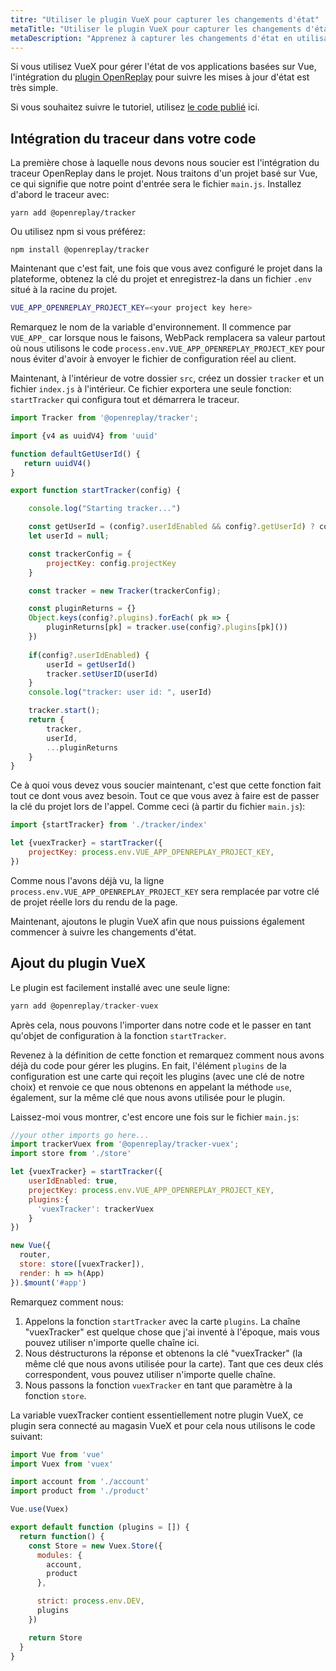 ```yaml
---
titre: "Utiliser le plugin VueX pour capturer les changements d'état"
metaTitle: "Utiliser le plugin VueX pour capturer les changements d'état"
metaDescription: "Apprenez à capturer les changements d'état en utilisant le plugin VueX et à les visualiser dans les reprises de session"
---
```

Si vous utilisez VueX pour gérer l'état de vos applications basées sur Vue, l'intégration du [plugin OpenReplay](https://docs.openreplay.com/plugins/vuex) pour suivre les mises à jour d'état est très simple.

Si vous souhaitez suivre le tutoriel, utilisez [le code publié](https://github.com/deleteman/openreplay-vuex-example) ici.

## Intégration du traceur dans votre code

La première chose à laquelle nous devons nous soucier est l'intégration du traceur OpenReplay dans le projet. Nous traitons d'un projet basé sur Vue, ce qui signifie que notre point d'entrée sera le fichier `main.js`. Installez d'abord le traceur avec:


```tsx
yarn add @openreplay/tracker
```


Ou utilisez npm si vous préférez:


```tsx
npm install @openreplay/tracker
```


Maintenant que c'est fait, une fois que vous avez configuré le projet dans la plateforme, obtenez la clé du projet et enregistrez-la dans un fichier `.env` situé à la racine du projet.


```bash
VUE_APP_OPENREPLAY_PROJECT_KEY=<your project key here>
```


Remarquez le nom de la variable d'environnement. Il commence par `VUE_APP_` car lorsque nous le faisons, WebPack remplacera sa valeur partout où nous utilisons le code `process.env.VUE_APP_OPENREPLAY_PROJECT_KEY` pour nous éviter d'avoir à envoyer le fichier de configuration réel au client.

Maintenant, à l'intérieur de votre dossier `src`, créez un dossier `tracker` et un fichier `index.js` à l'intérieur. Ce fichier exportera une seule fonction: `startTracker` qui configura tout et démarrera le traceur.


```jsx
import Tracker from '@openreplay/tracker';

import {v4 as uuidV4} from 'uuid'

function defaultGetUserId() {
   return uuidV4() 
}

export function startTracker(config) {

    console.log("Starting tracker...")

    const getUserId = (config?.userIdEnabled && config?.getUserId) ? config.getUserId : defaultGetUserId
    let userId = null;

    const trackerConfig = {
        projectKey: config.projectKey
    }

    const tracker = new Tracker(trackerConfig);

    const pluginReturns = {}
    Object.keys(config?.plugins).forEach( pk => {
        pluginReturns[pk] = tracker.use(config?.plugins[pk]())
    })
 
    if(config?.userIdEnabled) {
        userId = getUserId()
        tracker.setUserID(userId)
    }
    console.log("tracker: user id: ", userId)

    tracker.start();
    return {
        tracker,
        userId,
        ...pluginReturns
    }
}
```


Ce à quoi vous devez vous soucier maintenant, c'est que cette fonction fait tout ce dont vous avez besoin. Tout ce que vous avez à faire est de passer la clé du projet lors de l'appel. Comme ceci (à partir du fichier `main.js`):


```jsx
import {startTracker} from './tracker/index'

let {vuexTracker} = startTracker({
    projectKey: process.env.VUE_APP_OPENREPLAY_PROJECT_KEY,
})
```


Comme nous l'avons déjà vu, la ligne `process.env.VUE_APP_OPENREPLAY_PROJECT_KEY` sera remplacée par votre clé de projet réelle lors du rendu de la page.

Maintenant, ajoutons le plugin VueX afin que nous puissions également commencer à suivre les changements d'état.

## Ajout du plugin VueX

Le plugin est facilement installé avec une seule ligne:


```jsx
yarn add @openreplay/tracker-vuex
```


Après cela, nous pouvons l'importer dans notre code et le passer en tant qu'objet de configuration à la fonction `startTracker`.

Revenez à la définition de cette fonction et remarquez comment nous avons déjà du code pour gérer les plugins. En fait, l'élément `plugins` de la configuration est une carte qui reçoit les plugins (avec une clé de notre choix) et renvoie ce que nous obtenons en appelant la méthode `use`, également, sur la même clé que nous avons utilisée pour le plugin.

Laissez-moi vous montrer, c'est encore une fois sur le fichier `main.js`:


```jsx
//your other imports go here...
import trackerVuex from '@openreplay/tracker-vuex';
import store from './store'

let {vuexTracker} = startTracker({
    userIdEnabled: true,
    projectKey: process.env.VUE_APP_OPENREPLAY_PROJECT_KEY,
    plugins:{
      'vuexTracker': trackerVuex
    } 
})

new Vue({
  router,
  store: store([vuexTracker]),
  render: h => h(App)
}).$mount('#app')
```


Remarquez comment nous:

1. Appelons la fonction `startTracker` avec la carte `plugins`. La chaîne "vuexTracker" est quelque chose que j'ai inventé à l'époque, mais vous pouvez utiliser n'importe quelle chaîne ici.
2. Nous déstructurons la réponse et obtenons la clé "vuexTracker" (la même clé que nous avons utilisée pour la carte). Tant que ces deux clés correspondent, vous pouvez utiliser n'importe quelle chaîne.
3. Nous passons la fonction `vuexTracker` en tant que paramètre à la fonction `store`.

La variable vuexTracker contient essentiellement notre plugin VueX, ce plugin sera connecté au magasin VueX et pour cela nous utilisons le code suivant:


```jsx
import Vue from 'vue'
import Vuex from 'vuex'

import account from './account'
import product from './product'

Vue.use(Vuex)

export default function (plugins = []) {
  return function() {
    const Store = new Vuex.Store({
      modules: {
        account,
        product
      },

      strict: process.env.DEV,
      plugins
    })

    return Store
  }
}
```

